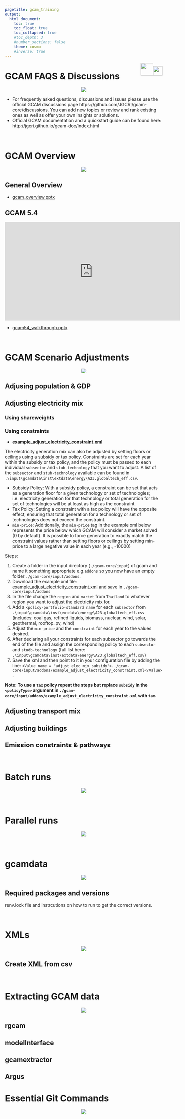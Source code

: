 ```yaml
---
pagetitle: gcam_training
output: 
  html_document:
    toc: true
    toc_float: true
    toc_collapsed: true
    #toc_depth: 3
    #number_sections: false
    theme: cosmo
    #inverse: true
---
```


<div class="header_logo">
<img src="images/logo_gcims_white.png" style="float:right;height:30px; padding-top:10px;">
<img src="images/logo_pnnl_white.png" style="float:right;height:40px;">
</div>

<!-------------------------->
# GCAM FAQS & Discussions
<!-------------------------->
<p align="center"> <img src="images/divider.png"></p>

- For frequently asked questions, discussions and issues please use the official GCAM discussions page https://github.com/JGCRI/gcam-core/discussions. You can add new topics or review and rank existing ones as well as offer your own insights or solutions.
- Official GCAM documentation and a quickstart guide can be found here: http://jgcri.github.io/gcam-doc/index.html

<br>

<!-------------------------->
# GCAM Overview
<!-------------------------->
<p align="center"> <img src="images/divider.png"></p>

## General Overview

* [gcam_overview.pptx](https://github.com/JGCRI/gcam_training/blob/main/presentations/gcam_overview.pptx)

## GCAM 5.4

<iframe width="560" height="315" src="https://www.youtube.com/embed/13tBgM_JWXc?rel=0" frameborder="0" allowfullscreen></iframe>

* [gcam54_walkthrough.pptx](https://github.com/JGCRI/gcam_training/blob/main/presentations/gcam54_walkthrough.pptx)

<br>

<!-------------------------->
# GCAM Scenario Adjustments
<!-------------------------->
<p align="center"> <img src="images/divider.png"></p>

## Adjusing population & GDP

## Adjusting electricity mix

### Using shareweights

### Using constraints

* **[example_adjust_electricity_constraint.xml](https://github.com/JGCRI/gcam_training/blob/main/examples/example_adjust_electricity_constraint_subsidy.xml)**

The electricity generation mix can also be adjusted by setting floors or ceilings using a subsidy or tax policy. Constraints are set for each year within the subsidy or tax policy, and the policy must be passed to each individual `subsector` and `stub-technology` that you want to adjust. A list of the `subsector` and `stub-technology` available can be found in `.\input\gcamdata\inst\extdata\energy\A23.globaltech_eff.csv`.

- Subsidy Policy: With a subsidy policy, a constraint can be set that acts as a generation floor for a given technology or set of technologies; i.e. electricity generation for that technology or total generation for the set of technologies will be at least as high as the constraint. 
- Tax Policy: Setting a constraint with a tax policy will have the opposite effect, ensuring that total generation for a technology or set of technologies does not exceed the constraint. 
- `min-price`: Additionally, the `min-price` tag in the example xml  below represents the price below which GCAM will consider a market solved (0 by default). It is possible to force generation to exactly match the constraint values rather than setting floors or ceilings by setting min-price to a large negative value in each year (e.g., <min-price year=”2020”>-10000</min-price>)

Steps:

1. Create a folder in the input directory (`./gcam-core/input`) of gcam and name it something appropriate e.g.`addons` so you now have an empty folder `./gcam-core/input/addons`.
2. Download the example xml file: [example_adjust_electricity_constraint.xml](https://github.com/JGCRI/gcam_training/blob/main/examples/example_adjust_electricity_constraint_subsidy.xml) and save in `./gcam-core/input/addons`
3. In the file change the `region`  and `market` from `Thailand` to whatever region you want to adjust the electricity mix for. 
4. Add a `<policy-portfolio-standard name` for each `subsector` from `.\input\gcamdata\inst\extdata\energy\A23.globaltech_eff.csv` (includes: coal gas, refined liquids, biomass, nuclear, wind, solar, geothermal, rooftop_pv, wind)
5. Adjust the `min-price` and the `constraint` for each year to the values desired.
6. After declaring all your constraints for each subsector go towards the end of the file and assign the corresponding policy to each `subsector` and `studb-technology` (full list here: `.\input\gcamdata\inst\extdata\energy\A23.globaltech_eff.csv`)
6. Save the xml and then point to it in your configuration file by adding the line: `<Value name = "adjust_elec_mix_subsidy">../gcam-core/input/addons/example_adjust_electricity_constraint.xml</Value>`.

**Note: To use a `tax` policy repeat the steps but replace `subsidy` in the `<policyType>` argument in `./gcam-core/input/addons/example_adjust_electricity_constraint.xml` with `tax`.**


## Adjusting transport mix

## Adjusting buildings

## Emission constraints & pathways

<br>

<!-------------------------->
# Batch runs
<!-------------------------->
<p align="center"> <img src="images/divider.png"></p>

<br>

<!-------------------------->
# Parallel runs
<!-------------------------->
<p align="center"> <img src="images/divider.png"></p>

<br>

<!-------------------------->
# gcamdata
<!-------------------------->
<p align="center"> <img src="images/divider.png"></p>

## Required packages and versions

renv.lock file and instrcutions on how to run to get the correct versions.

<br>

<!-------------------------->
# XMLs
<!-------------------------->
<p align="center"> <img src="images/divider.png"></p>

## Create XML from csv

<br>

<!-------------------------->
# Extracting GCAM data
<!-------------------------->
<p align="center"> <img src="images/divider.png"></p>

## rgcam

## modelInterface

## gcamextractor

## Argus

<!-------------------------->
# Essential Git Commands
<!-------------------------->
<p align="center"> <img src="images/divider.png"></p>
